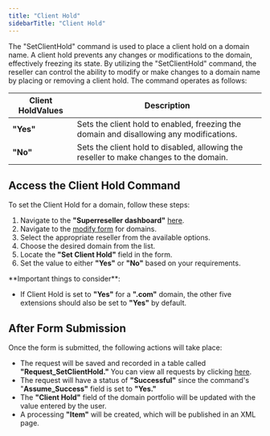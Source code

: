 ```yaml
---
title: "Client Hold"
sidebarTitle: "Client Hold"
---
```


The "SetClientHold" command is used to place a client hold on a domain name. A client hold prevents any changes or modifications to the domain, effectively freezing its state. By utilizing the "SetClientHold" command, the reseller can control the ability to modify or make changes to a domain name by placing or removing a client hold.
The command operates as follows:

| Client HoldValues | Description                                                                                              |
| -------------------- | -------------------------------------------------------------------------------------------------------- |
| **"Yes"**            | Sets the client hold to enabled, freezing the domain and disallowing any modifications. |
| **"No"**             | Sets the client hold to disabled, allowing the reseller to make changes to the domain.   |

## Access the Client Hold Command

To set the Client Hold for a domain, follow these steps:

1. Navigate to the **"Superreseller dashboard"** [here](https://superreseller-qa.nominus.host/login/?next=/).
2. Navigate to the [modify form](https://superreseller-qa.nominus.host/forms/domains/modify) for domains.
3. Select the appropriate reseller from the available options.
4. Choose the desired domain from the list.
5. Locate the **"Set Client Hold"** field in the form.
6. Set the value to either **"Yes"** or **"No"** based on your requirements.

<Warning>
**Important things to consider**:

- If Client Hold is set to **"Yes"** for a **".com"** domain, the other five extensions should also be set to **"Yes"** by default.
</Warning>

## After Form Submission

Once the form is submitted, the following actions will take place:

- The request will be saved and recorded in a table called **"Request_SetClientHold."** You can view all requests by clicking [here](https://superreseller-qa.nominus.host/requests/domain).
- The request will have a status of **"Successful"** since the command's "**Assume_Success"** field is set to **"Yes."**
- The **"Client Hold"** field of the domain portfolio will be updated with the value entered by the user.
- A processing **"Item"** will be created, which will be published in an XML page.